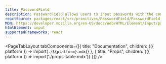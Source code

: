 ```yaml
---
title: PasswordField
description: PasswordField allows users to input passwords with the convenience of full password manager support.
reactSource: packages/react/src/primitives/PasswordField/PasswordField.tsx
MDN: https://developer.mozilla.org/en-US/docs/Web/HTML/Element/input/password
htmlElement: input
supportedFrameworks: react
---
```



<PageTabLayout 
  tabComponents={[{
    title: "Documentation", 
    children: <Fragment>{({ platform }) => import(`./${platform}.mdx`)}</Fragment>
  },
  {
    title: "Props", 
    children: <Fragment>{({ platform }) => import('./props-table.mdx')}</Fragment>
  }]}
/>
        